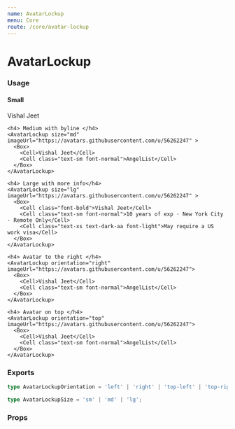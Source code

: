 ```yaml
---
name: AvatarLockup
menu: Core
route: /core/avatar-lockup
---
```



# AvatarLockup

### Usage

<Playground>
  <Box>
    <h4> Small </h4>
    <AvatarLockup size="sm" imageUrl="https://avatars.githubusercontent.com/u/56262247" >
      <Cell>Vishal Jeet</Cell>
    </AvatarLockup>

    <h4> Medium with byline </h4>
    <AvatarLockup size="md" imageUrl="https://avatars.githubusercontent.com/u/56262247" >
      <Box>
        <Cell>Vishal Jeet</Cell>
        <Cell class="text-sm font-normal">AngelList</Cell>
      </Box>
    </AvatarLockup>

    <h4> Large with more info</h4>
    <AvatarLockup size="lg" imageUrl="https://avatars.githubusercontent.com/u/56262247" >
      <Box>
        <Cell class="font-bold">Vishal Jeet</Cell>
        <Cell class="text-sm font-normal">10 years of exp · New York City · Remote Only</Cell>
        <Cell class="text-xs text-dark-aa font-light">May require a US work visa</Cell>
      </Box>
    </AvatarLockup>

    <h4> Avatar to the right </h4>
    <AvatarLockup orientation="right" imageUrl="https://avatars.githubusercontent.com/u/56262247">
      <Box>
        <Cell>Vishal Jeet</Cell>
        <Cell class="text-sm font-normal">AngelList</Cell>
      </Box>
    </AvatarLockup>

    <h4> Avatar on top </h4>
    <AvatarLockup orientation="top" imageUrl="https://avatars.githubusercontent.com/u/56262247">
      <Box>
        <Cell>Vishal Jeet</Cell>
        <Cell class="text-sm font-normal">AngelList</Cell>
      </Box>
    </AvatarLockup>
  </Box>
</Playground>

### Exports

```ts
type AvatarLockupOrientation = 'left' | 'right' | 'top-left' | 'top-right';

type AvatarLockupSize = 'sm' | 'md' | 'lg';
```

### Props

<Props of={AvatarLockup} />
